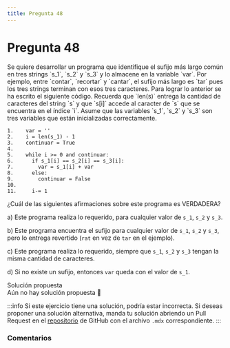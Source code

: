 ```yaml
---
title: Pregunta 48
---
```



# Pregunta 48

<div className="exercise">
Se quiere desarrollar un programa que identifique el sufijo más largo común en tres strings `s_1`,
`s_2` y `s_3` y lo almacene en la variable `var`. Por ejemplo, entre `contar`, `recortar` y `cantar`, el sufijo
más largo es `tar` pues los tres strings terminan con esos tres caracteres. Para lograr lo anterior se ha
escrito el siguiente código. Recuerda que `len(s)` entrega la cantidad de caracteres del string `s` y
que `s[i]` accede al caracter de `s` que se encuentra en el índice `i`. Asume que las variables `s_1`,
`s_2` y `s_3` son tres variables que están inicializadas correctamente.

```
1.    var = ''
2.    i = len(s_1) - 1
3.    continuar = True
4.
5.    while i >= 0 and continuar:
6.      if s_1[i] == s_2[i] == s_3[i]:
7.        var = s_1[i] + var
8.      else:
9.        continuar = False
10.
11.     i-= 1
```

¿Cuál de las siguientes afirmaciones sobre este programa es VERDADERA?

a) Este programa realiza lo requerido, para cualquier valor de `s_1`, `s_2` y `s_3`.

b) Este programa encuentra el sufijo para cualquier valor de `s_1`, `s_2` y `s_3`, pero lo entrega revertido (`rat` en vez de `tar` en el ejemplo).

c) Este programa realiza lo requerido, siempre que `s_1`, `s_2` y `s_3` tengan la misma cantidad de caracteres.

d) Si no existe un sufijo, entonces `var` queda con el valor de `s_1`.
</div>

<MDXDetails>
<summary>Solución propuesta</summary>

<div className="exercise">
Aún no hay solución propuesta 🥲
</div>

:::info
Si este ejercicio tiene una solución, podría estar incorrecta. Si deseas proponer una solución alternativa, manda tu solución abriendo
un Pull Request en el [repositorio](https://github.com/crow-rojas/apuntes-fundamentals/pulls) de GitHub con el archivo
`.mdx` correspondiente.
:::

</MDXDetails>

### Comentarios

<Disqus
  url="https://crow-rojas.github.io/apuntes-fundamentals/docs/engineering/computing/exercises/2023-2/p48"
  identifier="docs/engineering/computing/exercises/2023-2/p48"
  title="2023-2 Computación - Pregunta 48"
/>
